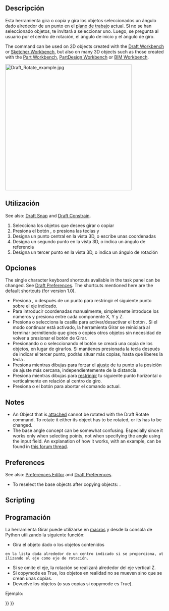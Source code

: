 <languages/>

{{Docnav
|[[Draft_Move|Move]]
|[[Draft_Scale|Scale]]
|[[Draft_Workbench|Draft]]
|IconL=Draft_Move.svg
|IconR=Draft_Scale.svg
|IconC=Workbench_Draft.svg
}}

<div class="mw-translate-fuzzy">
{{GuiCommand/es
|Name=Draft Rotate
|Name/es=Draft Rotate
|Workbenches=[[Draft_Workbench/es|Croquis]], [[Arch_Workbench/es|Arquitectura]]
|MenuLocation=Croquis → Girar
|Shortcut={{KEY|R}} {{KEY|O}}
}}
</div>

<span id="Description"></span>
==Descripción==

<div class="mw-translate-fuzzy">
Esta herramienta gira o copia y gira los objetos seleccionados un ángulo dado alrededor de un punto en el [[Draft SelectPlane/es|plano de trabajo]] actual. Si no se han seleccionado objetos, te invitará a seleccionar uno. Luego, se pregunta al usuario por el centro de rotación, el ángulo de inicio y el ángulo de giro.
</div>

The command can be used on 2D objects created with the [[Draft_Workbench|Draft Workbench]] or [[Sketcher_Workbench|Sketcher Workbench]], but also on many 3D objects such as those created with the [[Part_Workbench|Part Workbench]], [[PartDesign_Workbench|PartDesign Workbench]] or [[BIM_Workbench|BIM Workbench]].

[[Image:Draft_Rotate_example.jpg|400px]]
{{Caption|Rotating an object around a center point}}

<span id="Usage"></span>
<div class="mw-translate-fuzzy">
==Utilización==
</div>

See also: [[Draft_Snap|Draft Snap]] and [[Draft_Constrain|Draft Constrain]].

<div class="mw-translate-fuzzy">
# Selecciona los objetos que desees girar o copiar
# Presiona el botón {{KEY|[[Image:Draft Rotate.png|16px]] [[Draft Rotate/es|girar]]}}, o presiona las teclas {{KEY|R}} y {{KEY|O}}
# Designa un punto central en la vista 3D, o escribe unas coordenadas
# Designa un segundo punto en la vista 3D, o indica un ángulo de referencia
# Designa un tercer punto en la vista 3D, o indica un ángulo de rotación
</div>

<span id="Options"></span>
==Opciones==

The single character keyboard shortcuts available in the task panel can be changed. See [[Draft_Preferences|Draft Preferences]]. The shortcuts mentioned here are the default shortcuts (for version 1.0).

<div class="mw-translate-fuzzy">
* Presiona {{KEY|X}}, {{KEY|Y}} o {{KEY|Z}} después de un punto para restringir el siguiente punto sobre el eje indicado.
* Para introducir coordenadas manualmente, simplemente introduce los números y presiona {{KEY|ENTER}} entre cada componente X, Y y Z.
* Presiona {{KEY|T}} o selecciona la casilla para activar/desactivar el botón {{KEY|'''Continuar'''}}. Si el modo continuar está activado, la herramienta Girar se reiniciará al terminar permitiendo que gires o copies otros objetos sin necesidad de volver a presionar el botón de Girar.
* Presionando {{KEY|ALT}} o {{KEY|C}} o seleccionando el botón {{KEY|'''Copiar'''}} se creará una copia de los objetos, en lugar de girarlos. Si mantienes presionada la tecla {{KEY|ALT}} después de indicar el tercer punto, podrás situar más copias, hasta que liberes la tecla {{KEY|ALT}}.
* Presiona {{KEY|CTRL}} mientras dibujas para forzar el [[Draft_Snap/es|ajuste]] de tu punto a la posición de ajuste más cercana, independientemente de la distancia.
* Presiona {{KEY|SHIFT}} mientras dibujas para [[Draft_Constrain/es|restringir]] tu siguiente punto horizontal o verticalmente en relación al centro de giro.
* Presiona {{KEY|ESC}} o el botón {{KEY|'''Cancelar'''}} para abortar el comando actual.
</div>

==Notes==

* An Object that is [[Part_EditAttachment|attached]] cannot be rotated with the Draft Rotate command. To rotate it either its {{PropertyData|Support}} object has to be rotated, or its {{PropertyData|Attachment Offset}} has to be changed.
* The base angle concept can be somewhat confusing. Especially since it works only when selecting points, not when specifying the angle using the input field. An explanation of how it works, with an example, can be found in [https://forum.freecad.org/viewtopic.php?p=736674#p736674 this forum thread].

==Preferences==

See also: [[Preferences_Editor|Preferences Editor]] and [[Draft_Preferences|Draft Preferences]].

* To reselect the base objects after copying objects: {{MenuCommand|Edit → Preferences... → Draft → General → Select base objects after copying}}.

==Scripting==

<div class="mw-translate-fuzzy">
==Programación==
</div>

<div class="mw-translate-fuzzy">
La herramienta Girar puede utilizarse en [[macros/es|macros]] y desde la consola de Python utilizando la siguiente función:
</div>

{{Code|code=
rotated_list = rotate(objectslist, angle, center=Vector(0,0,0), axis=Vector(0,0,1), copy=False)
}}

<div class="mw-translate-fuzzy">
* Gira el objeto dado o los objetos contenidos 
 en la lista dada alrededor de un centro indicado si se proporciona, utilizando el eje como eje de rotación.
* Si se omite el eje, la rotación se realizará alrededor del eje vertical Z. 
* Si copymode es True, los objetos en realidad no se mueven sino que se crean unas copias. 
* Devuelve los objetos (o sus copias si copymode es True).
</div>

Ejemplo:

{{Code|code=
import FreeCAD as App
import Draft

doc = App.newDocument()

polygon1 = Draft.make_polygon(3, radius=300)
Draft.move(polygon1, App.Vector(1000, 0, 0))

# Rotation around the origin
angle1 = 45
rot2 = Draft.rotate(polygon1, angle1, copy=True)
rot3 = Draft.rotate(polygon1, 2*angle1, copy=True)
rot4 = Draft.rotate(polygon1, 4*angle1, copy=True)

polygon2 = Draft.make_polygon(3, radius=1000)
polygon3 = Draft.make_polygon(5, radius=500)
Draft.move(polygon2, App.Vector(2000, 0, 0))
Draft.move(polygon3, App.Vector(2000, 0, 0))

# Rotation around another point
angle2 = 60
cen = App.Vector(3100, 0, 0)
list2 = [polygon2, polygon3]
rot_list2 = Draft.rotate(list2, angle2, center=cen, copy=True)
rot_list3 = Draft.rotate(list2, 2*angle2, center=cen, copy=True)
rot_list4 = Draft.rotate(list2, 4*angle2, center=cen, copy=True)

doc.recompute()
}}


{{Docnav
|[[Draft_Move|Move]]
|[[Draft_Scale|Scale]]
|[[Draft_Workbench|Draft]]
|IconL=Draft_Move.svg
|IconR=Draft_Scale.svg
|IconC=Workbench_Draft.svg
}}

{{Draft Tools navi{{#translation:}}}}
{{Userdocnavi{{#translation:}}}}